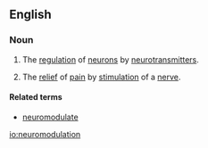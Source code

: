 ==English==

===Noun===
{{wikipedia}}
{{en-noun}}

# {{context|biology|lang=en}} The [[regulation]] of [[neuron]]s by [[neurotransmitter]]s.
# {{context|medicine|lang=en}} The [[relief]] of [[pain]] by [[stimulation]] of a [[nerve]].

====Related terms====
* [[neuromodulate]]

[[io:neuromodulation]]